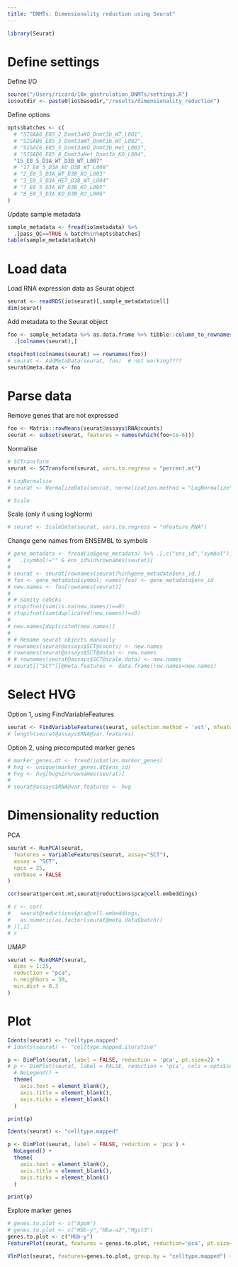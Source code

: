 ```yaml
---
title: "DNMTs: Dimensionality reduction using Seurat"
---
```

  
```r
library(Seurat)
```

# Define settings

Define I/O
```r
source("/Users/ricard/10x_gastrulation_DNMTs/settings.R")
io$outdir <- paste0(io$basedir,"/results/dimensionality_reduction")
```

Define options
```r
opts$batches <- c(
  # "SIGAA6_E85_2_Dnmt3aKO_Dnmt3b_WT_L001", 
  # "SIGAB6_E85_3_Dnmt3aWT_Dnmt3b_WT_L002", 
  # "SIGAC6_E85_5_Dnmt3aKO_Dnmt3b_Het_L003", 
  # "SIGAD6_E85_8_Dnmt3aHet_Dnmt3b_KO_L004",
  "15_E8_5_D3A_WT_D3B_WT_L007"
  # "17_E8_5_D3A_KO_D3B_WT_L008"
  # "2_E8_5_D3A_WT_D3B_KO_L003"
  # "3_E8_5_D3A_HET_D3B_WT_L004"
  # "7_E8_5_D3A_WT_D3B_KO_L005"
  # "8_E8_5_D3A_KO_D3B_KO_L006"
)
```

Update sample metadata
```r
sample_metadata <- fread(io$metadata) %>%
  .[pass_QC==TRUE & batch%in%opts$batches]
table(sample_metadata$batch)
```

# Load data

Load RNA expression data as Seurat object
```r
seurat <- readRDS(io$seurat)[,sample_metadata$cell]
dim(seurat)
```

Add metadata to the Seurat object
```r
foo <- sample_metadata %>% as.data.frame %>% tibble::column_to_rownames("cell") %>%
  .[colnames(seurat),]

stopifnot(colnames(seurat) == rownames(foo))
# seurat <- AddMetaData(seurat, foo)  # not working????
seurat@meta.data <- foo
```


# Parse data 

Remove genes that are not expressed
```r
foo <- Matrix::rowMeans(seurat@assays$RNA@counts)
seurat <- subset(seurat, features = names(which(foo>1e-6)))
```

Normalise
```r
# SCTransform
seurat <- SCTransform(seurat, vars.to.regress = "percent.mt")

# LogNormalize
# seurat <- NormalizeData(seurat, normalization.method = "LogNormalize")

# Scale
```

Scale (only if using logNorm)
```r
# seurat <- ScaleData(seurat, vars.to.regress = "nFeature_RNA")
```

Change gene names from ENSEMBL to symbols
```r
# gene_metadata <- fread(io$gene_metadata) %>% .[,c("ens_id","symbol")] %>%
#   .[symbol!="" & ens_id%in%rownames(seurat)]
# 
# seurat <- seurat[rownames(seurat)%in%gene_metadata$ens_id,]
# foo <- gene_metadata$symbol; names(foo) <- gene_metadata$ens_id
# new.names <- foo[rownames(seurat)]
# 
# # Sanity cehcks
# stopifnot(sum(is.na(new.names))==0)
# stopifnot(sum(duplicated(new.names))==0)
# 
# new.names[duplicated(new.names)]
# 
# # Rename seurat objects manually
# rownames(seurat@assays$SCT@counts) <- new.names
# rownames(seurat@assays$SCT@data) <- new.names
# # rownames(seurat@assays$SCT@scale.data) <- new.names
# seurat[["SCT"]]@meta.features <- data.frame(row.names=new.names)
```


# Select HVG

Option 1, using FindVariableFeatures
```r
seurat <- FindVariableFeatures(seurat, selection.method = 'vst', nfeatures = 1500, assay = "SCT")
# length(seurat@assays$RNA@var.features)
```

Option 2, using precomputed marker genes
```r
# marker_genes.dt <- fread(io$atlas.marker_genes)
# hvg <- unique(marker_genes.dt$ens_id)
# hvg <- hvg[hvg%in%rownames(seurat)]
# 
# seurat@assays$RNA@var.features <- hvg
```

# Dimensionality reduction

PCA 
```r
seurat <- RunPCA(seurat, 
  features = VariableFeatures(seurat, assay="SCT"),
  assay = "SCT",
  npcs = 25,
  verbose = FALSE
)
```

```r
cor(seurat$percent.mt,seurat@reductions$pca@cell.embeddings)
```

<!-- Correlation between PCs and batch -->
```r
# r <- cor(
#   seurat@reductions$pca@cell.embeddings,
#   as.numeric(as.factor(seurat@meta.data$batch))
# )[,1]
# r
```

UMAP
```r
seurat <- RunUMAP(seurat, 
  dims = 1:25,
  reduction = "pca",
  n.neighbors = 30,
  min.dist = 0.3
)
```

# Plot 

```r
Idents(seurat) <- "celltype.mapped"
# Idents(seurat) <- "celltype.mapped.iterative"

p <- DimPlot(seurat, label = FALSE, reduction = 'pca', pt.size=2) + 
# p <- DimPlot(seurat, label = FALSE, reduction = 'pca', cols = opts$celltype.colors, pt.size=2) + 
  # NoLegend() +
  theme(
    axis.text = element_blank(),
    axis.title = element_blank(),
    axis.ticks = element_blank()
  )

print(p)
```

```r
Idents(seurat) <- "celltype.mapped"

p <- DimPlot(seurat, label = FALSE, reduction = 'pca') + 
  NoLegend() +
  theme(
    axis.text = element_blank(),
    axis.title = element_blank(),
    axis.ticks = element_blank()
  )

print(p)
```

Explore marker genes
```r
# genes.to.plot <- c("Apom")
# genes.to.plot <- c("Hbb-y","Hba-a2","Mgst3")
genes.to.plot <- c("Hbb-y")
FeaturePlot(seurat, features = genes.to.plot, reduction='pca', pt.size=2)

```

```r
VlnPlot(seurat, features=genes.to.plot, group.by = "celltype.mapped") + NoLegend()
```



